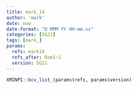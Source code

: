 ```yaml
---
title: mark_14
author: 'mark'
date: now
date-format: "D MMM YY HH:mm.ss"
categories: [SG21]
tags: [mark_]
params:
  refs: mark14
  refs_after: Rom1:1
  version: SG21
---
```


```r
XMINPI::bcv_list_(params$refs, params$version)
```

